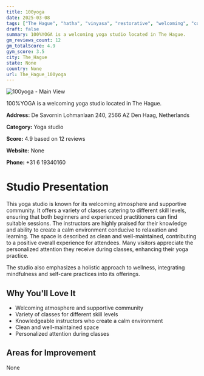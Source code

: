 ```yaml
---
title: 100yoga
date: 2025-03-08
tags: ["The Hague", "hatha", "vinyasa", "restorative", "welcoming", "community-focused", "The Hague"]  
draft: false
summary: 100%YOGA is a welcoming yoga studio located in The Hague.
gm_reviews_count: 12
gm_totalScore: 4.9
gym_score: 3.5
city: The_Hague
state: None
country: None
url: The_Hague_100yoga
---
```


<div className="aspect-[16/9] relative my-8">
  <img 
    src="https://streetviewpixels-pa.googleapis.com/v1/thumbnail?panoid=r7jbK3YXqTMTRDeXcd9plA&cb_client=search.gws-prod.gps&w=408&h=240&yaw=230.88802&pitch=0&thumbfov=100"
    alt="100yoga - Main View"
    className="object-cover absolute inset-0 w-full h-full rounded-lg"
  />
</div>

100%YOGA is a welcoming yoga studio located in The Hague.

**Address:** De Savornin Lohmanlaan 240, 2566 AZ Den Haag, Netherlands

**Category:** Yoga studio

**Score:** 4.9 based on 12 reviews

**Website:** None

**Phone:** +31 6 19340160

# Studio Presentation

This yoga studio is known for its welcoming atmosphere and supportive community. It offers a variety of classes catering to different skill levels, ensuring that both beginners and experienced practitioners can find suitable sessions. The instructors are highly praised for their knowledge and ability to create a calm environment conducive to relaxation and learning. The space is described as clean and well-maintained, contributing to a positive overall experience for attendees. Many visitors appreciate the personalized attention they receive during classes, enhancing their yoga practice.

The studio also emphasizes a holistic approach to wellness, integrating mindfulness and self-care practices into its offerings.

## Why You'll Love It

- Welcoming atmosphere and supportive community
- Variety of classes for different skill levels
- Knowledgeable instructors who create a calm environment
- Clean and well-maintained space
- Personalized attention during classes

## Areas for Improvement

None

<div className="grid grid-cols-1 xl:grid-cols-2 gap-4 my-8">

</div>